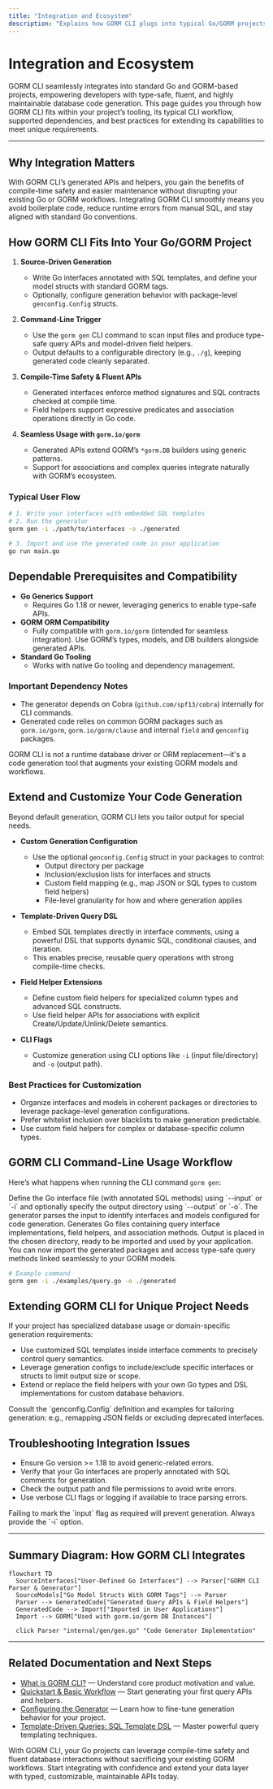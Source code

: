 ```yaml
---
title: "Integration and Ecosystem"
description: "Explains how GORM CLI plugs into typical Go/GORM projects, the CLI workflow, compatible dependencies (like Go generics and GORM itself), and how users can extend or customize code generation for unique cases."
---
```


# Integration and Ecosystem

GORM CLI seamlessly integrates into standard Go and GORM-based projects, empowering developers with type-safe, fluent, and highly maintainable database code generation. This page guides you through how GORM CLI fits within your project’s tooling, its typical CLI workflow, supported dependencies, and best practices for extending its capabilities to meet unique requirements.

---

## Why Integration Matters

With GORM CLI’s generated APIs and helpers, you gain the benefits of compile-time safety and easier maintenance without disrupting your existing Go or GORM workflows. Integrating GORM CLI smoothly means you avoid boilerplate code, reduce runtime errors from manual SQL, and stay aligned with standard Go conventions.


## How GORM CLI Fits Into Your Go/GORM Project

1. **Source-Driven Generation**
   - Write Go interfaces annotated with SQL templates, and define your model structs with standard GORM tags.
   - Optionally, configure generation behavior with package-level `genconfig.Config` structs.

2. **Command-Line Trigger**
   - Use the `gorm gen` CLI command to scan input files and produce type-safe query APIs and model-driven field helpers.
   - Output defaults to a configurable directory (e.g., `./g`), keeping generated code cleanly separated.

3. **Compile-Time Safety & Fluent APIs**
   - Generated interfaces enforce method signatures and SQL contracts checked at compile time.
   - Field helpers support expressive predicates and association operations directly in Go code.

4. **Seamless Usage with `gorm.io/gorm`**
   - Generated APIs extend GORM’s `*gorm.DB` builders using generic patterns.
   - Support for associations and complex queries integrate naturally with GORM’s ecosystem.

### Typical User Flow

```bash
# 1. Write your interfaces with embedded SQL templates
# 2. Run the generator
gorm gen -i ./path/to/interfaces -o ./generated

# 3. Import and use the generated code in your application
go run main.go
```


## Dependable Prerequisites and Compatibility

- **Go Generics Support**
  - Requires Go 1.18 or newer, leveraging generics to enable type-safe APIs.
- **GORM ORM Compatibility**
  - Fully compatible with `gorm.io/gorm` (intended for seamless integration). Use GORM’s types, models, and DB builders alongside generated APIs.
- **Standard Go Tooling**
  - Works with native Go tooling and dependency management.

### Important Dependency Notes

- The generator depends on Cobra (`github.com/spf13/cobra`) internally for CLI commands.
- Generated code relies on common GORM packages such as `gorm.io/gorm`, `gorm.io/gorm/clause` and internal `field` and `genconfig` packages.

<Note>
GORM CLI is not a runtime database driver or ORM replacement—it's a code generation tool that augments your existing GORM models and workflows.
</Note>


## Extend and Customize Your Code Generation

Beyond default generation, GORM CLI lets you tailor output for special needs.

- **Custom Generation Configuration**
  - Use the optional `genconfig.Config` struct in your packages to control:
    - Output directory per package
    - Inclusion/exclusion lists for interfaces and structs
    - Custom field mapping (e.g., map JSON or SQL types to custom field helpers)
    - File-level granularity for how and where generation applies

- **Template-Driven Query DSL**
  - Embed SQL templates directly in interface comments, using a powerful DSL that supports dynamic SQL, conditional clauses, and iteration.
  - This enables precise, reusable query operations with strong compile-time checks.

- **Field Helper Extensions**
  - Define custom field helpers for specialized column types and advanced SQL constructs.
  - Use field helper APIs for associations with explicit Create/Update/Unlink/Delete semantics.

- **CLI Flags**
  - Customize generation using CLI options like `-i` (input file/directory) and `-o` (output path).

### Best Practices for Customization

- Organize interfaces and models in coherent packages or directories to leverage package-level generation configurations.
- Prefer whitelist inclusion over blacklists to make generation predictable.
- Use custom field helpers for complex or database-specific column types.


## GORM CLI Command-Line Usage Workflow

Here’s what happens when running the CLI command `gorm gen`:

<Steps>
<Step title="Specify Input and Output">
Define the Go interface file (with annotated SQL methods) using `--input` or `-i` and optionally specify the output directory using `--output` or `-o`.
</Step>
<Step title="Parse and Process Interfaces">
The generator parses the input to identify interfaces and models configured for code generation.
</Step>
<Step title="Generate Safe, Typed APIs">
Generates Go files containing query interface implementations, field helpers, and association methods.
</Step>
<Step title="Write Generated Code">
Output is placed in the chosen directory, ready to be imported and used by your application.
</Step>
<Step title="Integrate and Compile">
You can now import the generated packages and access type-safe query methods linked seamlessly to your GORM models.
</Step>
</Steps>

```bash
# Example command
gorm gen -i ./examples/query.go -o ./generated
```


## Extending GORM CLI for Unique Project Needs

If your project has specialized database usage or domain-specific generation requirements:

- Use customized SQL templates inside interface comments to precisely control query semantics.
- Leverage generation configs to include/exclude specific interfaces or structs to limit output size or scope.
- Extend or replace the field helpers with your own Go types and DSL implementations for custom database behaviors.

<Tip>
Consult the `genconfig.Config` definition and examples for tailoring generation: e.g., remapping JSON fields or excluding deprecated interfaces.
</Tip>


## Troubleshooting Integration Issues

- Ensure Go version >= 1.18 to avoid generic-related errors.
- Verify that your Go interfaces are properly annotated with SQL comments for generation.
- Check the output path and file permissions to avoid write errors.
- Use verbose CLI flags or logging if available to trace parsing errors.

<Warning>
Failing to mark the `input` flag as required will prevent generation. Always provide the `-i` option.
</Warning>


---

## Summary Diagram: How GORM CLI Integrates

```mermaid
flowchart TD
  SourceInterfaces["User-Defined Go Interfaces"] --> Parser["GORM CLI Parser & Generator"]
  SourceModels["Go Model Structs With GORM Tags"] --> Parser
  Parser --> GeneratedCode["Generated Query APIs & Field Helpers"]
  GeneratedCode --> Import["Imported in User Applications"]
  Import --> GORM["Used with gorm.io/gorm DB Instances"]

  click Parser "internal/gen/gen.go" "Code Generator Implementation"
```


---

## Related Documentation and Next Steps

- [What is GORM CLI?](/overview/product-intro-value/what-is-gorm-cli) — Understand core product motivation and value.
- [Quickstart & Basic Workflow](/overview/feature-overview-workflows/quickstart-workflow) — Start generating your first query APIs and helpers.
- [Configuring the Generator](/getting-started/configuration-troubleshooting/configuring-generator) — Learn how to fine-tune generation behavior for your project.
- [Template-Driven Queries: SQL Template DSL](/guides/advanced-patterns/template-dsl) — Master powerful query templating techniques.


With GORM CLI, your Go projects can leverage compile-time safety and fluent database interactions without sacrificing your existing GORM workflows. Start integrating with confidence and extend your data layer with typed, customizable, maintainable APIs today.
